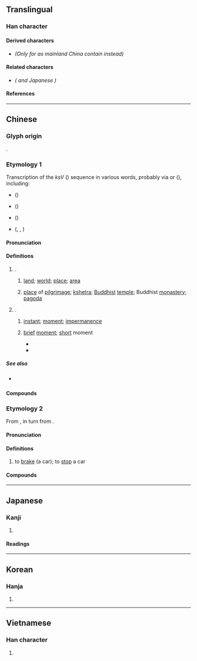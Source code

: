 {{also|刹}}
{{character info}}
==Translingual==
{{ja-forms|[[刹]]|[[刹]]|剎}}

===Han character===
{{Han char|rn=18|rad=刀|as=07|sn=9|four=42900|canj=KCLN,KDLN|ids=⿰⿱㐅术刂(G),⿰⿱㐅朮刂(HT)}} <!-- Splitting ids to make difference clearer. Alternative id: ⿰𣏂刂 -->

====Derived characters====
* {{l|mul|[[䓭]], [[𠝨]], [[𤟆]]}} ''(Only for {{w|zh:國字標準字體|Taiwan character forms}} as mainland China {{w|zh:規範漢字|character forms}} contain {{l|mul|刹}} instead)''

====Related characters====
* {{l|mul|[[刹]]}} ''({{w|Simplified Chinese}} and Japanese {{w|kanji}})''

====References====
{{Han ref|kx=0140.291|dkj=02012|hdz=10342.051|uh=524E}}

----

==Chinese==
{{zh-forms|s=刹}}

===Glyph origin===
{{Han etym}}
{{Han compound|殺|刀|alt2=刂|ls=psc|c1=p|c2=s}}.

===Etymology 1===
Transcription of the ''kṣV'' ({{m|sa|क्ष|tr=-}}) sequence in various {{der|zh|sa|-}} words, probably via {{der|zh|kho|-}} or {{der|zh|pgd|𐨐𐨿𐨮|tr=kṣ|ts=*tʂ(ə)|sc=Khar}} ({{zh-ref|Bailey, 1946}}), including:
* {{noncog|sa|क्षेत्र||land; place of pilgrimage}} ({{zh-l|*剎多羅}})
* {{noncog|sa|क्षण||instant (in time)}} ({{zh-l|*剎那}})
* {{noncog|sa|क्षेम||residence}} ({{zh-l|*剎摩}})
* {{noncog|sa|क्षत्रिय||warrior caste; [[kshatriya]]}} ({{zh-l|*剎怛利耶}}, {{zh-l|*剎帝利}}, {{zh-l|*剎利}})

====Pronunciation====
{{zh-pron
|m=chà
|m-s=sa2
|c=saat3,caat3
|h=pfs=
|md=chák
|mn=sat
|w=4tshaq
|dial=1
|mc=y
|oc=y
|cat=n
}}

====Definitions====
{{zh-hanzi}}

# {{n-g|Clipping of}} {{zh-l|剎多羅}}.
## {{lb|zh|Buddhism}} [[land]]; [[world]]; [[place]]; [[area]]
## {{lb|zh|Buddhism}} [[place]] of [[pilgrimage]]; [[kshetra]]; [[Buddhist]] [[temple]]; Buddhist [[monastery]]; [[pagoda]]
##: {{zh-x|古剎|old Buddhist temple}}
# {{n-g|Clipping of}} {{zh-l|剎那}}.
## {{lb|zh|Buddhism}} [[instant]]; [[moment]]; [[impermanence]]
## {{lb|zh|by extension}} [[brief]] [[moment]]; [[short]] moment
##* {{zh-x|你我 在 回望 那 一剎{saat3}　彼此 慰問 境況|The '''moment''' we both turned back<br>Exchanged glances and checked up on each other|C-LIT|ref={{w2|zh|陳慧嫻}} (lyricist {{w2|zh|簡寧}}), {{w2|zh|人生何處不相逢}}}}
##* {{zh-x|懷念 那 一剎{saat3}　耀眼 的 火花|Missing that '''instant'''<br>The dazzling spark|C-LIT|ref={{w2|zh|李克勤}} (lyricist {{w2|zh|陳少琪}}), {{lang|zh|飛花}}}}

=====See also=====
* {{sense|brief moment}} {{zh-l|刻}}

====Compounds====
{{zh-der|fold=1|剎那|剎柱|剎摩|剎海|金剎|剎帝利|古剎|寶剎|塵剎|巴剎|佛剎|上剎|一剎那|剎時|梵剎|羅剎女|羅剎|羅剎國}}

===Etymology 2===
From {{zh-l|煞}}, in turn from {{zh-l|殺}}.

====Pronunciation====
{{zh-pron
|m=shā
|c=saat3,caat3
|h=pfs=
|j=sah4
|md=sák
|mn=sat
|w=4saq
|dial=2
|mc=
|oc=
|cat=v
}}

====Definitions====
{{zh-hanzi}}

# to [[brake]] (a car); to [[stop]] a car
#: {{zh-x|剎{shā}車|to brake a car}}

====Compounds====
{{zh-der|fold=1|剎車}}

{{zh-cat|Time|Buddhism}}

----

==Japanese==

===Kanji===
{{ja-kanji|grade=|rs=刀07}}

# {{rfdef|ja|sort=刀07}}

====Readings====
{{ja-readings
|on=さつ, せち
|kun=はたばしら, てら-, くに
}}

----

==Korean==

===Hanja===
{{ko-hanja|hangeul=찰|rv=chal|mr=ch'al|y=chal}}

# {{rfdef|ko|sort=刀07}}

----

==Vietnamese==

===Han character===
{{vi-readings|rs=刀07|reading=[[sát]]}}

# {{rfdef|vi|sort=刀07}}